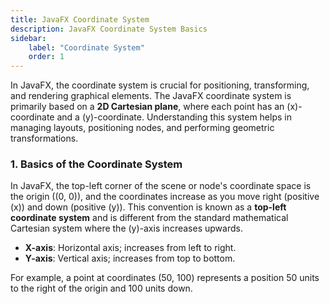 ```yaml
---
title: JavaFX Coordinate System 
description: JavaFX Coordinate System Basics
sidebar:
    label: "Coordinate System"
    order: 1
---
```


In JavaFX, the coordinate system is crucial for positioning, transforming, and rendering graphical elements. The JavaFX coordinate system is primarily based on a **2D Cartesian plane**, where each point has an \(x\)-coordinate and a \(y\)-coordinate. Understanding this system helps in managing layouts, positioning nodes, and performing geometric transformations.

### 1. **Basics of the Coordinate System**
In JavaFX, the top-left corner of the scene or node's coordinate space is the origin \((0, 0)\), and the coordinates increase as you move right (positive \(x\)) and down (positive \(y\)). This convention is known as a **top-left coordinate system** and is different from the standard mathematical Cartesian system where the \(y\)-axis increases upwards.

- **X-axis**: Horizontal axis; increases from left to right.
- **Y-axis**: Vertical axis; increases from top to bottom.

For example, a point at coordinates (50, 100) represents a position 50 units to the right of the origin and 100 units down.

